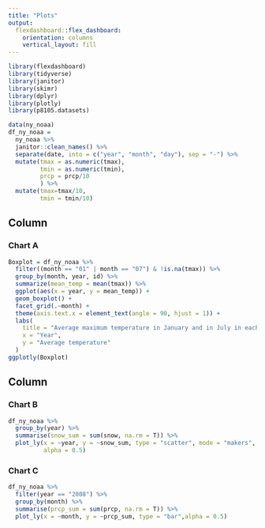 ```yaml
---
title: "Plots"
output: 
  flexdashboard::flex_dashboard:
    orientation: columns
    vertical_layout: fill
---
```


```r
library(flexdashboard)
library(tidyverse)
library(janitor)
library(skimr)
library(dplyr)
library(plotly)
library(p8105.datasets)
```

```r
data(ny_noaa)
df_ny_noaa = 
  ny_noaa %>%
  janitor::clean_names() %>%
  separate(date, into = c("year", "month", "day"), sep = "-") %>%
  mutate(tmax = as.numeric(tmax),
         tmin = as.numeric(tmin),
         prcp = prcp/10
         ) %>%
  mutate(tmax=tmax/10,
         tmin = tmin/10) 
```


Column {data-width=650}
-----------------------------------------------------------------------

### Chart A

```r
Boxplot = df_ny_noaa %>%
  filter((month == "01" | month == "07") & !is.na(tmax)) %>%
  group_by(month, year, id) %>%
  summarize(mean_temp = mean(tmax)) %>% 
  ggplot(aes(x = year, y = mean_temp)) +
  geom_boxplot() +
  facet_grid(.~month) +
  theme(axis.text.x = element_text(angle = 90, hjust = 1)) +
  labs(
    title = "Average maximum temperature in January and in July in each station across years",
    x = "Year",
    y = "Average temperature"
  )
ggplotly(Boxplot)
```

Column {data-width=350}
-----------------------------------------------------------------------

### Chart B

```r
df_ny_noaa %>%
  group_by(year) %>%
  summarise(snow_sum = sum(snow, na.rm = T)) %>%
  plot_ly(x = ~year, y = ~snow_sum, type = "scatter", mode = "makers",
          alpha = 0.5)
```

### Chart C

```r
df_ny_noaa %>%
  filter(year == "2008") %>%
  group_by(month) %>%
  summarise(prcp_sum = sum(prcp, na.rm = T)) %>%
  plot_ly(x = ~month, y = ~prcp_sum, type = "bar",alpha = 0.5)
```

